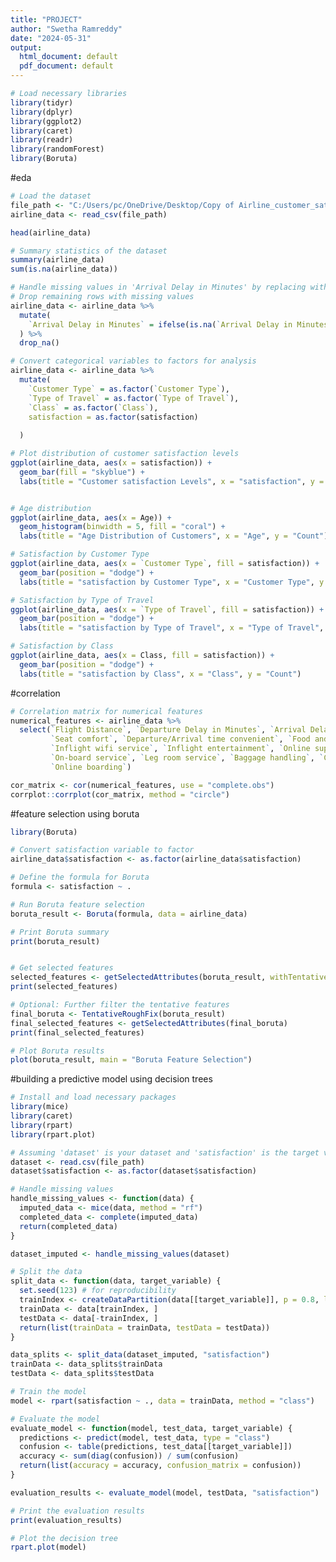 ---
title: "PROJECT"
author: "Swetha Ramreddy"
date: "2024-05-31"
output:
  html_document: default
  pdf_document: default
---

```{r}
# Load necessary libraries
library(tidyr)
library(dplyr)
library(ggplot2)
library(caret)
library(readr)
library(randomForest)
library(Boruta)

```

#eda
```{r}
# Load the dataset
file_path <- "C:/Users/pc/OneDrive/Desktop/Copy of Airline_customer_satisfaction.csv"
airline_data <- read_csv(file_path)

head(airline_data)

# Summary statistics of the dataset
summary(airline_data)
sum(is.na(airline_data))

# Handle missing values in 'Arrival Delay in Minutes' by replacing with the median
# Drop remaining rows with missing values
airline_data <- airline_data %>%
  mutate(
    `Arrival Delay in Minutes` = ifelse(is.na(`Arrival Delay in Minutes`), median(`Arrival Delay in Minutes`, na.rm = TRUE), `Arrival Delay in Minutes`)
  ) %>%
  drop_na()

# Convert categorical variables to factors for analysis
airline_data <- airline_data %>%
  mutate(
    `Customer Type` = as.factor(`Customer Type`),
    `Type of Travel` = as.factor(`Type of Travel`),
    `Class` = as.factor(`Class`),
    satisfaction = as.factor(satisfaction)
  
  )

# Plot distribution of customer satisfaction levels
ggplot(airline_data, aes(x = satisfaction)) +
  geom_bar(fill = "skyblue") +
  labs(title = "Customer satisfaction Levels", x = "satisfaction", y = "Count")


# Age distribution
ggplot(airline_data, aes(x = Age)) +
  geom_histogram(binwidth = 5, fill = "coral") +
  labs(title = "Age Distribution of Customers", x = "Age", y = "Count")

# Satisfaction by Customer Type
ggplot(airline_data, aes(x = `Customer Type`, fill = satisfaction)) +
  geom_bar(position = "dodge") +
  labs(title = "satisfaction by Customer Type", x = "Customer Type", y = "Count")

# Satisfaction by Type of Travel
ggplot(airline_data, aes(x = `Type of Travel`, fill = satisfaction)) +
  geom_bar(position = "dodge") +
  labs(title = "satisfaction by Type of Travel", x = "Type of Travel", y = "Count")

# Satisfaction by Class
ggplot(airline_data, aes(x = Class, fill = satisfaction)) +
  geom_bar(position = "dodge") +
  labs(title = "satisfaction by Class", x = "Class", y = "Count")

```


#correlation
```{r}
# Correlation matrix for numerical features
numerical_features <- airline_data %>%
  select(`Flight Distance`, `Departure Delay in Minutes`, `Arrival Delay in Minutes`,
         `Seat comfort`, `Departure/Arrival time convenient`, `Food and drink`, `Gate location`,
         `Inflight wifi service`, `Inflight entertainment`, `Online support`, `Ease of Online booking`,
         `On-board service`, `Leg room service`, `Baggage handling`, `Checkin service`, `Cleanliness`,
         `Online boarding`)

cor_matrix <- cor(numerical_features, use = "complete.obs")
corrplot::corrplot(cor_matrix, method = "circle")


```



#feature selection using boruta
```{r}
library(Boruta)

# Convert satisfaction variable to factor
airline_data$satisfaction <- as.factor(airline_data$satisfaction)

# Define the formula for Boruta
formula <- satisfaction ~ .

# Run Boruta feature selection
boruta_result <- Boruta(formula, data = airline_data)

# Print Boruta summary
print(boruta_result)


# Get selected features
selected_features <- getSelectedAttributes(boruta_result, withTentative = TRUE)
print(selected_features)

# Optional: Further filter the tentative features
final_boruta <- TentativeRoughFix(boruta_result)
final_selected_features <- getSelectedAttributes(final_boruta)
print(final_selected_features)

# Plot Boruta results
plot(boruta_result, main = "Boruta Feature Selection")


```



#building a predictive model using decision trees
```{r}
# Install and load necessary packages
library(mice)
library(caret)
library(rpart)
library(rpart.plot)

# Assuming 'dataset' is your dataset and 'satisfaction' is the target variable
dataset <- read.csv(file_path)
dataset$satisfaction <- as.factor(dataset$satisfaction)

# Handle missing values
handle_missing_values <- function(data) {
  imputed_data <- mice(data, method = "rf")
  completed_data <- complete(imputed_data)
  return(completed_data)
}

dataset_imputed <- handle_missing_values(dataset)

# Split the data
split_data <- function(data, target_variable) {
  set.seed(123) # for reproducibility
  trainIndex <- createDataPartition(data[[target_variable]], p = 0.8, list = FALSE)
  trainData <- data[trainIndex, ]
  testData <- data[-trainIndex, ]
  return(list(trainData = trainData, testData = testData))
}

data_splits <- split_data(dataset_imputed, "satisfaction")
trainData <- data_splits$trainData
testData <- data_splits$testData

# Train the model
model <- rpart(satisfaction ~ ., data = trainData, method = "class")

# Evaluate the model
evaluate_model <- function(model, test_data, target_variable) {
  predictions <- predict(model, test_data, type = "class")
  confusion <- table(predictions, test_data[[target_variable]])
  accuracy <- sum(diag(confusion)) / sum(confusion)
  return(list(accuracy = accuracy, confusion_matrix = confusion))
}

evaluation_results <- evaluate_model(model, testData, "satisfaction")

# Print the evaluation results
print(evaluation_results)

# Plot the decision tree
rpart.plot(model)

```





